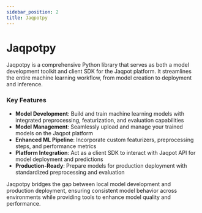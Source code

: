 ```yaml
---
sidebar_position: 2
title: Jaqpotpy
---
```



# Jaqpotpy

Jaqpotpy is a comprehensive Python library that serves as both a model development toolkit and client SDK for the Jaqpot platform. It streamlines the entire machine learning workflow, from model creation to deployment and inference.
### Key Features

- **Model Development**: Build and train machine learning models with integrated preprocessing, featurization, and evaluation capabilities
- **Model Management**: Seamlessly upload and manage your trained models on the Jaqpot platform
- **Enhanced ML Pipeline**: Incorporate custom featurizers, preprocessing steps, and performance metrics
- **Platform Integration**: Act as a client SDK to interact with Jaqpot API for model deployment and predictions
- **Production-Ready**: Prepare models for production deployment with standardized preprocessing and evaluation

Jaqpotpy bridges the gap between local model development and production deployment, ensuring consistent model behavior across environments while providing tools to enhance model quality and performance.
<DocCardList />
